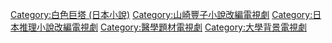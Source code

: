 
[[Category:白色巨塔_(日本小說)|Category:白色巨塔 (日本小說)]]
[[Category:山崎豐子小說改編電視劇|Category:山崎豐子小說改編電視劇]]
[[Category:日本推理小說改編電視劇|Category:日本推理小說改編電視劇]]
[[Category:醫學題材電視劇|Category:醫學題材電視劇]]
[[Category:大學背景電視劇|Category:大學背景電視劇]]